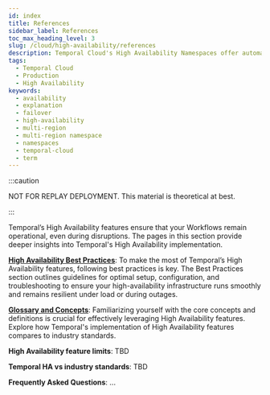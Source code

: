 ```yaml
---
id: index
title: References
sidebar_label: References
toc_max_heading_level: 3
slug: /cloud/high-availability/references
description: Temporal Cloud's High Availability Namespaces offer automated failover, synchronized data replication, and high availability for workloads requiring disaster-tolerant deployment and 99.99% uptime.
tags:
  - Temporal Cloud
  - Production
  - High Availability
keywords:
  - availability
  - explanation
  - failover
  - high-availability
  - multi-region
  - multi-region namespace
  - namespaces
  - temporal-cloud
  - term
---
```



:::caution

NOT FOR REPLAY DEPLOYMENT. This material is theoretical at best.

:::

Temporal’s High Availability features ensure that your Workflows remain operational, even during disruptions.
The pages in this section provide deeper insights into Temporal's High Availability implementation.

[**High Availability Best Practices**](/cloud/high-availability/best-practices):
To make the most of Temporal’s High Availability features, following best practices is key.
The Best Practices section outlines guidelines for optimal setup, configuration, and troubleshooting to ensure your high-availability infrastructure runs smoothly and remains resilient under load or during outages.

[**Glossary and Concepts**](/cloud/high-availability/concepts):
Familiarizing yourself with the core concepts and definitions is crucial for effectively leveraging High Availability features.
Explore how Temporal's implementation of High Availability features compares to industry standards.

**High Availability feature limits**: TBD

**Temporal HA vs industry standards**: TBD

**Frequently Asked Questions**: ...
